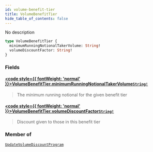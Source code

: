 ```yaml
---
id: volume-benefit-tier
title: VolumeBenefitTier
hide_table_of_contents: false
---
```








No description

```graphql
type VolumeBenefitTier {
  minimumRunningNotionalTakerVolume: String!
  volumeDiscountFactor: String!
}
```


### Fields

#### [<code style={{ fontWeight: 'normal' }}>VolumeBenefitTier.<b>minimumRunningNotionalTakerVolume</b></code>](#)<Bullet />[`String!`](/testnet/api/graphql/scalars/string) <Badge class="secondary" text="non-null"/> <Badge class="secondary" text="scalar"/>
> The minimum running notional for the given benefit tier
> 

#### [<code style={{ fontWeight: 'normal' }}>VolumeBenefitTier.<b>volumeDiscountFactor</b></code>](#)<Bullet />[`String!`](/testnet/api/graphql/scalars/string) <Badge class="secondary" text="non-null"/> <Badge class="secondary" text="scalar"/>
> Discount given to those in this benefit tier
> 



### Member of

[`UpdateVolumeDiscountProgram`](/testnet/api/graphql/objects/update-volume-discount-program)  <Badge class="secondary" text="object"/>



